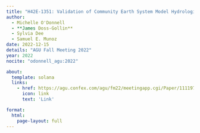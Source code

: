 ```yaml
---
title: "H42E-1351: Validation of Community Earth System Model Hydrologic Variables Over the Mississippi River System To Understand Long Term Hydrometerologic Changes"
author:
  - Michelle O'Donnell
  - **James Doss-Gollin**
  - Sylvia Dee
  - Samuel E. Munoz
date: 2022-12-15
details: "AGU Fall Meeting 2022"
year: 2022
nocite: "odonnell_agu:2022"

about:
  template: solana
  links:
    - href: https://agu.confex.com/agu/fm22/meetingapp.cgi/Paper/1111978
      icon: link
      text: 'Link'

format:
  html:
    page-layout: full
---
```


:::{#bibliography}
:::